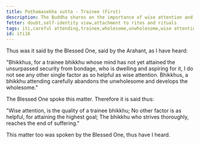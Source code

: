 ```yaml
---
title: Paṭhamasekha sutta - Trainee (First)
description: The Buddha shares on the importance of wise attention and careful attending for a trainee bhikkhu.
fetter: doubt,self-identity view,attachment to rites and rituals
tags: iti,careful attending,trainee,wholesome,unwholesome,wise attention
id: iti16
---
```


Thus was it said by the Blessed One, said by the Arahant, as I have heard:

"Bhikkhus, for a trainee bhikkhu whose mind has not yet attained the unsurpassed security from bondage, who is dwelling and aspiring for it, I do not see any other single factor as so helpful as wise attention. Bhikkhus, a bhikkhu attending carefully abandons the unwholesome and develops the wholesome."

The Blessed One spoke this matter. Therefore it is said thus:

"Wise attention,
is the quality of a trainee bhikkhu;
No other factor is as helpful,
for attaining the highest goal;
The bhikkhu who strives thoroughly,
reaches the end of suffering."

This matter too was spoken by the Blessed One, thus have I heard.